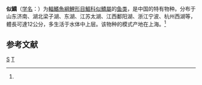 {{Speciesbox 
| taxon = Toxabramis swinhonis
| status = NE
| status_system = IUCN3.1
| authority = [[阿尔伯特·甘瑟|Günther]], 1873<ref name='id5878'>{{cite web| url =http://www.bioinfo.cn/db05/BjdwSpecies.php?action=view&id=5878| title =似鱎| work =中国动物物种编目数据库| publisher =中国科学院微生物研究所| author =中国科学院动物研究所| accessdate =2009-04-11| deadurl =yes| archiveurl =https://web.archive.org/web/20160305003854/http://www.bioinfo.cn/db05/BjdwSpecies.php?action=view&id=5878| archivedate =2016-03-05}}</ref>
| synonyms = *''Toxabramis paiyantieni''<br /><small>Mori, 1941</small>
}}

'''似鱎'''（[[学名|学名]]：'''{{lang|la|''Toxabramis swinhonis''}}'''）为[[輻鰭魚綱|輻鰭魚綱]][[鯉形目|鯉形目]][[鯝科|鯝科]][[似鱎屬|似鱎屬]]的[[鱼类|鱼类]]，是中国的特有物种。分布于山东济南、湖北梁子湖、东湖、江苏太湖、江西鄱阳湖、浙江宁波、杭州西湖等，體長可達12公分，多生活于水体中上层。该物种的模式产地在上海。<ref name='id5878'/>

== 参考文献 ==
{{reflist}}

{{Taxonbar|from=Q3768132}}

[[Category:似鱎屬|S]]
[[Category:1873年描述的鱼类|T]]